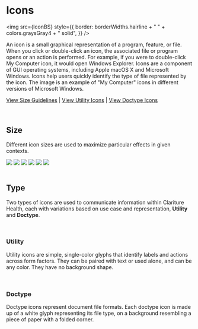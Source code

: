 
<Meta title='Platform/Icons' />

# Icons

<img
  src={IconBS}
  style={{
    border: borderWidths.hairline + " " + colors.graysGray4 + " solid",
  }}
/>

An icon is a small graphical representation of a program, feature, or file. When you click or double-click an icon, the associated file or program opens or an action is performed. For example, if you were to double-click My Computer icon, it would open Windows Explorer. Icons are a component of GUI operating systems, including Apple macOS X and Microsoft Windows. Icons help users quickly identify the type of file represented by the icon. The image is an example of "My Computer" icons in different versions of Microsoft Windows.

[View Size Guidelines](#size) | [View Utility Icons](#utility) | [View Doctype Icons](#doctype)

<br />

## <a id="size"></a> Size

Different icon sizes are used to maximize particular effects in given contexts.

<div class='mb-4 grid gap-7 mobile:grid-cols-1 tablet:grid-cols-2 laptop:grid-cols-3 mt-3'>
  <img src={IconSizeXxl} />
  <img src={IconSizeXlg} />
  <img src={IconSizeLg} />
  <img src={IconSizeMd} />
  <img src={IconSizeSm} />
  <img src={IconSizeXsm} />
</div>

<br />

## Type

Two types of icons are used to communicate information within Clariture Health, each with variations based on use case and representation, **Utility** and **Doctype**.

<br />

### Utility

Utility icons are simple, single-color glyphs that identify labels and actions across form factors. They can be paired with text or used alone, and can be any color. They have no background shape.

<ShowAllIcons type='utils' />

<br />

### Doctype

Doctype icons represent document file formats. Each doctype icon is made up of a white glyph representing its file type, on a background resembling a piece of paper with a folded corner.

<ShowAllIcons type='docs' color='#CCC' />
